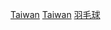 {{Commonscat|Badminton in Taiwan}}

[[Category:各國羽毛球|Taiwan]]
[[Category:亞洲羽毛球|Taiwan]]
[[Category:台灣各類體育|羽毛球]]